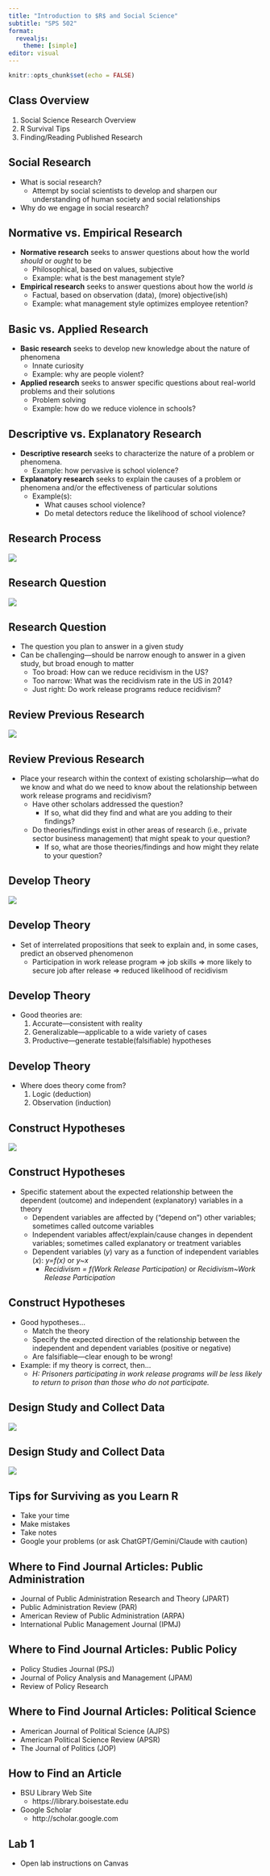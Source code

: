 ```yaml
---
title: "Introduction to $R$ and Social Science"
subtitle: "SPS 502"
format: 
  revealjs:
    theme: [simple]
editor: visual
---
```


```r
knitr::opts_chunk$set(echo = FALSE)
```

## Class Overview 

1. Social Science Research Overview 
2. R Survival Tips 
3. Finding/Reading Published Research

## Social Research

::: incremental
-   What is social research?
    -   Attempt by social scientists to develop and sharpen our understanding of human society and social relationships
-   Why do we engage in social research?\
:::

## Normative vs. Empirical Research

::: incremental
-   **Normative research** seeks to answer questions about how the world *should* or *ought* to be
    -   Philosophical, based on values, subjective
    -   Example: what is the best management style?
-   **Empirical research** seeks to answer questions about how the world *is*
    -   Factual, based on observation (data), (more) objective(ish)
    -   Example: what management style optimizes employee retention?
:::

## Basic vs. Applied Research

::: incremental
-   **Basic research** seeks to develop new knowledge about the nature of phenomena
    -   Innate curiosity
    -   Example: why are people violent?
-   **Applied research** seeks to answer specific questions about real-world problems and their solutions
    -   Problem solving
    -   Example: how do we reduce violence in schools?
:::

## Descriptive vs. Explanatory Research

::: incremental
-   **Descriptive research** seeks to characterize the nature of a problem or phenomena.
    -   Example: how pervasive is school violence?
-   **Explanatory research** seeks to explain the causes of a problem or phenomena and/or the effectiveness of particular solutions
    -   Example(s):
        -   What causes school violence?
        -   Do metal detectors reduce the likelihood of school violence?
:::

## Research Process

![](images/researchprocess.png)

## Research Question

![](images/researchquestion.png)

## Research Question

::: incremental
-   The question you plan to answer in a given study
-   Can be challenging---should be narrow enough to answer in a given study, but broad enough to matter
    -   Too broad: How can we reduce recidivism in the US?
    -   Too narrow: What was the recidivism rate in the US in 2014?
    -   Just right: Do work release programs reduce recidivism?
:::

## Review Previous Research

![](images/researchreview.png)

## Review Previous Research

::: incremental
-   Place your research within the context of existing scholarship---what do we know and what do we need to know about the relationship between work release programs and recidivism?
    -   Have other scholars addressed the question?
        -   If so, what did they find and what are you adding to their findings?
    -   Do theories/findings exist in other areas of research (i.e., private sector business management) that might speak to your question?
        -   If so, what are those theories/findings and how might they relate to your question?
:::

## Develop Theory

![](images/researchtheory.png)

## Develop Theory

-   Set of interrelated propositions that seek to explain and, in some cases, predict an observed phenomenon
    -   Participation in work release program $\Rightarrow$ job skills $\Rightarrow$ more likely to secure job after release $\Rightarrow$ reduced likelihood of recidivism

## Develop Theory

::: incremental
-   Good theories are:
    1.  Accurate---consistent with reality
    2.  Generalizable---applicable to a wide variety of cases
    3.  Productive---generate testable(falsifiable) hypotheses
:::

## Develop Theory

::: incremental
-   Where does theory come from?
    1.  Logic (deduction)
    2.  Observation (induction)
:::

## Construct Hypotheses

![](images/researchhypoth.png)

## Construct Hypotheses

::: incremental
-   Specific statement about the expected relationship between the dependent (outcome) and independent (explanatory) variables in a theory
    -   Dependent variables are affected by ("depend on") other variables; sometimes called outcome variables
    -   Independent variables affect/explain/cause changes in dependent variables; sometimes called explanatory or treatment variables
    -   Dependent variables (*y*) vary as a function of independent variables (*x*): *y=f(x)* or *y\~x*
        -   *Recidivism = f(Work Release Participation)* or *Recidivism\~Work Release Participation*
:::

## Construct Hypotheses

::: incremental
-   Good hypotheses...
    -   Match the theory
    -   Specify the expected direction of the relationship between the independent and dependent variables (positive or negative)
    -   Are falsifiable---clear enough to be wrong!
-   Example: if my theory is correct, then...
    -   *H: Prisoners participating in work release programs will be less likely to return to prison than those who do not participate.*
:::

## Design Study and Collect Data

![](images/researchdesign.png)

## Design Study and Collect Data

![](images/researchanalyze.png)

## Tips for Surviving as you Learn R

-   Take your time
-   Make mistakes
-   Take notes
-   Google your problems (or ask ChatGPT/Gemini/Claude with caution)

## Where to Find Journal Articles: Public Administration

-   Journal of Public Administration Research and Theory (JPART)
-   Public Administration Review (PAR)
-   American Review of Public Administration (ARPA)
-   International Public Management Journal (IPMJ)

## Where to Find Journal Articles: Public Policy

-   Policy Studies Journal (PSJ)
-   Journal of Policy Analysis and Management (JPAM) 
-   Review of Policy Research

## Where to Find Journal Articles: Political Science

-   American Journal of Political Science (AJPS)
-   American Political Science Review (APSR)
-   The Journal of Politics (JOP)

## How to Find an Article

-   BSU Library Web Site
    -   https://library.boisestate.edu
-   Google Scholar
    -   http://scholar.google.com

## Lab 1

-   Open lab instructions on Canvas
